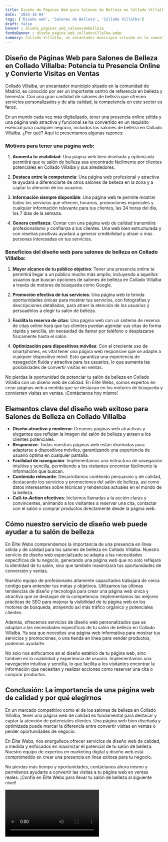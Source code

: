 ```yaml
---
title: Diseño de Páginas Web para Salones de Belleza en Collado Villalba
date: '2023-10-04'
tags: ['Diseño web', 'Salones de Belleza', 'Collado Villalba']
draft: false
banner : diseño_paginas_web_salonesdebelleza
fondoBanner : diseño_pagina_web_colladovillalba.webp
summary: Collado Villalba, un encantador municipio situado en la comunidad de Madrid, es conocido por ser un importante centro de referencia en belleza y bienestar. Con una gran cantidad de salones de belleza que ofrecen servicios personalizados y de alta calidad, la competencia en este sector es feroz.
---
```


## Diseño de Páginas Web para Salones de Belleza en Collado Villalba: Potencia tu Presencia Online y Convierte Visitas en Ventas

Collado Villalba, un encantador municipio situado en la comunidad de Madrid, es conocido por ser un importante centro de referencia en belleza y bienestar. Con una gran cantidad de salones de belleza que ofrecen servicios personalizados y de alta calidad, la competencia en este sector es feroz.

En un mundo cada vez más digitalizado, tener una presencia online sólida y una página web atractiva y funcional se ha convertido en un requisito esencial para cualquier negocio, incluidos los salones de belleza en Collado Villalba. ¿Por qué? Aquí te presentamos algunas razones:

### Motivos para tener una página web:

1. **Aumenta tu visibilidad**: Una página web bien diseñada y optimizada permitirá que tu salón de belleza sea encontrado fácilmente por clientes potenciales en Collado Villalba y sus alrededores.

2. **Destaca entre la competencia**: Una página web profesional y atractiva te ayudará a diferenciarte de otros salones de belleza en la zona y a captar la atención de los usuarios.

3. **Información siempre disponible**: Una página web te permite mostrar todos los servicios que ofrecen, horarios, promociones especiales y cualquier información relevante para tus clientes, las 24 horas del día, los 7 días de la semana.

4. **Genera confianza**: Contar con una página web de calidad transmitirá profesionalismo y confianza a tus clientes. Una web bien estructurada y con reseñas positivas ayudará a generar credibilidad y atraer a más personas interesadas en tus servicios.

### Beneficios del diseño web para salones de belleza en Collado Villalba:

1. **Mayor alcance de tu público objetivo**: Tener una presencia online te permitirá llegar a un público mucho más amplio, incluyendo a aquellos usuarios que buscan opciones de salones de belleza en Collado Villalba a través de motores de búsqueda como Google.

2. **Promoción efectiva de tus servicios**: Una página web te brinda oportunidades únicas para mostrar tus servicios, con fotografías y descripciones detalladas, para atraer la atención de los usuarios y persuadirlos a elegir tu salón de belleza.

3. **Facilita la reserva de citas**: Una página web con un sistema de reserva de citas online hará que tus clientes puedan agendar sus citas de forma rápida y sencilla, sin necesidad de llamar por teléfono o desplazarse físicamente hasta el salón.

4. **Optimización para dispositivos móviles**: Con el creciente uso de smartphones, es vital tener una página web responsive que se adapte a cualquier dispositivo móvil. Esto garantiza una experiencia de navegación fluida y atractiva para los usuarios, lo que aumenta las posibilidades de convertir visitas en ventas.

No pierdas la oportunidad de potenciar tu salón de belleza en Collado Villalba con un diseño web de calidad. En Élite Webs, somos expertos en crear páginas web a medida que se destacan en los motores de búsqueda y convierten visitas en ventas. ¡Contáctanos hoy mismo!

<GifSeo />

<Cta />

## Elementos clave del diseño web exitoso para Salones de Belleza en Collado Villalba

- **Diseño atractivo y moderno**: Creamos páginas web atractivas y elegantes que reflejan la imagen del salón de belleza y atraen a los clientes potenciales.
- **Responsive**: Todas nuestras páginas web están diseñadas para adaptarse a dispositivos móviles, garantizando una experiencia de usuario óptima en cualquier pantalla.
- **Facilidad de navegación**: Implementamos una estructura de navegación intuitiva y sencilla, permitiendo a los visitantes encontrar fácilmente la información que buscan.
- **Contenido relevante**: Desarrollamos contenido persuasivo y de calidad, destacando los servicios y promociones del salón de belleza, así como datos interesantes sobre técnicas y tendencias actuales en el mundo de la belleza.
- **Call-to-Action efectivos**: Incluimos llamadas a la acción claras y convincentes, animando a los visitantes a reservar una cita, contactar con el salón o comprar productos directamente desde la página web.

## Cómo nuestro servicio de diseño web puede ayudar a tu salón de belleza

En Élite Webs comprendemos la importancia de una presencia en línea sólida y de calidad para los salones de belleza en Collado Villalba. Nuestro servicio de diseño web especializado se adapta a las necesidades específicas de tu negocio, generando una página web que no solo reflejará la identidad de tu salón, sino que también maximizará tus oportunidades de conversión y ventas.

Nuestro equipo de profesionales altamente capacitados trabajará de cerca contigo para entender tus metas y objetivos. Utilizamos las últimas tendencias de diseño y tecnología para crear una página web única y atractiva que se destaque de la competencia. Implementamos las mejores prácticas de SEO para mejorar la visibilidad de tu página web en los motores de búsqueda, atrayendo así más tráfico orgánico y potenciales clientes.

Además, ofrecemos servicios de diseño web personalizados que se adaptan a las necesidades específicas de tu salón de belleza en Collado Villalba. Ya sea que necesites una página web informativa para mostrar tus servicios y promociones, o una tienda en línea para vender productos, podemos ayudarte.

No solo nos enfocamos en el diseño estético de tu página web, sino también en la usabilidad y experiencia de usuario. Implementamos una navegación intuitiva y sencilla, lo que facilita a los visitantes encontrar la información que necesitan y realizar acciones como reservar una cita o comprar productos.

## Conclusión: La importancia de una página web de calidad y por qué elegirnos

En un mercado competitivo como el de los salones de belleza en Collado Villalba, tener una página web de calidad es fundamental para destacar y captar la atención de potenciales clientes. Una página web bien diseñada y optimizada puede marcar la diferencia entre convertir visitas en ventas o perder oportunidades de negocio.

En Élite Webs, nos enorgullece ofrecer servicios de diseño web de calidad, a medida y enfocados en maximizar el potencial de tu salón de belleza. Nuestro equipo de expertos en marketing digital y diseño web está comprometido en crear una presencia en línea exitosa para tu negocio.

No pierdas más tiempo y oportunidades, contáctanos ahora mismo y permítenos ayudarte a convertir las visitas a tu página web en ventas reales. ¡Confía en Élite Webs para llevar tu salón de belleza al siguiente nivel!

<Video />

<CtaBot job='Salones de Belleza' city='Collado Villalba'/>

<Gmaps query='Collado Villalba+españa+maps' />